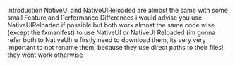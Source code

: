 introduction
NativeUI and NativeUIReloaded are almost the same with some small Feature and Performance  Differences i would advise you use NativeUIReloaded if possible but both work almost  the same code wise (except the fxmanifest)
to use NativeUI or NativeUI Reloaded (im gonna refer both to NativeUI) u firstly need to download them, 
its very very important to not rename them, because they use direct paths to their files!  they wont work otherwise
